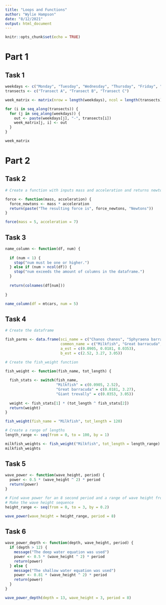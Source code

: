 ```yaml
---
title: "Loops and Functions"
author: "Wylie Hampson"
date: "8/12/2021"
output: html_document
---
```


```r
knitr::opts_chunk$set(echo = TRUE)
```
# Part 1
## Task 1

```r
weekdays <- c("Monday", "Tuesday", "Wednesday", "Thursday", "Friday", "Saturday", "Sunday")
transects <- c("Transect A", "Transect B", "Transect C")

week_matrix <- matrix(nrow = length(weekdays), ncol = length(transects))

for (i in seq_along(transects)) {
  for (j in seq_along(weekdays)) {
    out <- paste(weekdays[j], "-", transects[i])
    week_matrix[j, i] <- out
  }
}

week_matrix
```

# Part 2
## Task 2

```r
# Create a function with inputs mass and acceleration and returns newtons. 1 newton = 1kg * 1m/s^2

force <- function(mass, acceleration) {
  force_newtons <- mass * acceleration
  return(paste("The resulting force is", force_newtons, "Newtons"))
}

force(mass = 5, acceleration = 7)
```

## Task 3

```r
name_column <- function(df, num) {
  
  if (num < 1) {
    stop("num must be one or higher.")
  } else if (num > ncol(df)) {
    stop("num exceeds the amount of columns in the dataframe.")
  }
  
  return(colnames(df[num]))
  
}

name_column(df = mtcars, num = 5)
```

## Task 4

```r
# Create the dataframe

fish_parms <- data.frame(sci_name = c("Chanos chanos", "Sphyraena barracuda", "Caranx ignoilis"),
                         common_name = c("Milkfish", "Great barracuda", "Giant trevally"),
                         a_est = c(0.0905, 0.0181, 0.0353),
                         b_est = c(2.52, 3.27, 3.05))

# Create the fish_weight function

fish_weight <- function(fish_name, tot_length) {
  
  fish_stats <- switch(fish_name,
                       "Milkfish" = c(0.0905, 2.52),
                       "Great barracuda" = c(0.0181, 3.27),
                       "Giant trevally" = c(0.0353, 3.05))
  
  weight <- fish_stats[1] * (tot_length ^ fish_stats[2])
  return(weight)
}

fish_weight(fish_name = "Milkfish", tot_length = 120)

# Create a range of lengths
length_range <- seq(from = 0, to = 100, by = 1)

milkfish_weights <- fish_weight("Milkfish", tot_length = length_range)
milkfish_weights
```

## Task 5

```r
wave_power <- function(wave_height, period) {
  power <- 0.5 * (wave_height ^ 2) * period
  return(power)
}

# Find wave power for an 8 second period and a range of wave height from 0 to 3 by increments of 0.2
# Make the wave height sequence
height_range <- seq(from = 0, to = 3, by = 0.2)

wave_power(wave_height = height_range, period = 8)
```

## Task 6

```r
wave_power_depth <- function(depth, wave_height, period) {
  if (depth > 12) {
    message("The deep water equation was used")
    power <- 0.5 * (wave_height ^ 2) * period
    return(power)
  } else {
    message("The shallow water equation was used")
    power <- 0.81 * (wave_height ^ 2) * period
    return(power)
  }
}

wave_power_depth(depth = 13, wave_height = 3, period = 8)
```








